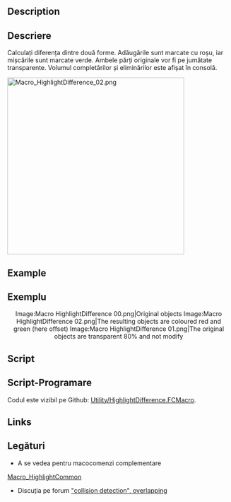 <languages/>

<div class="mw-translate-fuzzy">
{{Macro
|Name=HighlightDifference
|Descriere = Calculați diferența dintre două forme. Adăugările sunt marcate cu roșu, iar mișcările sunt marcate verde. Ambele părți originale vor fi pe jumătate transparente. Volumul completărilor și eliminărilor este imprimat în consolă.
|Author=Gaël Ecorchard
|Version=1.0
|Date=2015-09-24
}}
</div>

==Description==

<div class="mw-translate-fuzzy">
==Descriere==
Calculați diferența dintre două forme. Adăugările sunt marcate cu roșu, iar mișcările sunt marcate verde. Ambele părți originale vor fi pe jumătate transparente. Volumul completărilor și eliminărilor este afișat în consolă.
</div>

{{Codeextralink|https://raw.githubusercontent.com/FreeCAD/FreeCAD-macros/master/Utility/HighlightDifference.FCMacro}}

[[File:Macro HighlightDifference 02.png|400px]]
{{Caption|Result difference two objects created}}

==Example==

<div class="mw-translate-fuzzy">
==Exemplu==
<center>
<gallery widths="200" heights="220">
Image:Macro HighlightDifference 00.png|Original objects
Image:Macro HighlightDifference 02.png|The resulting objects are coloured red and green (here offset)
Image:Macro HighlightDifference 01.png|The original objects are transparent 80% and not modify
</gallery>
</center>
{{clear}}
</div>

==Script==

<div class="mw-translate-fuzzy">
==Script-Programare==
Codul este vizibil pe Github: [https://github.com/FreeCAD/FreeCAD-macros/blob/master/Utility/HighlightDifference.FCMacro Utility/HighlightDifference.FCMacro].
</div>

==Links==

<div class="mw-translate-fuzzy">
==Legături==
* A se vedea pentru macocomenzi complementare
[[Macro_HighlightCommon|Macro_HighlightCommon]]
* Discuția pe forum [http://forum.freecadweb.org/viewtopic.php?f=22&t=12426 "collision detection", overlapping]
</div>